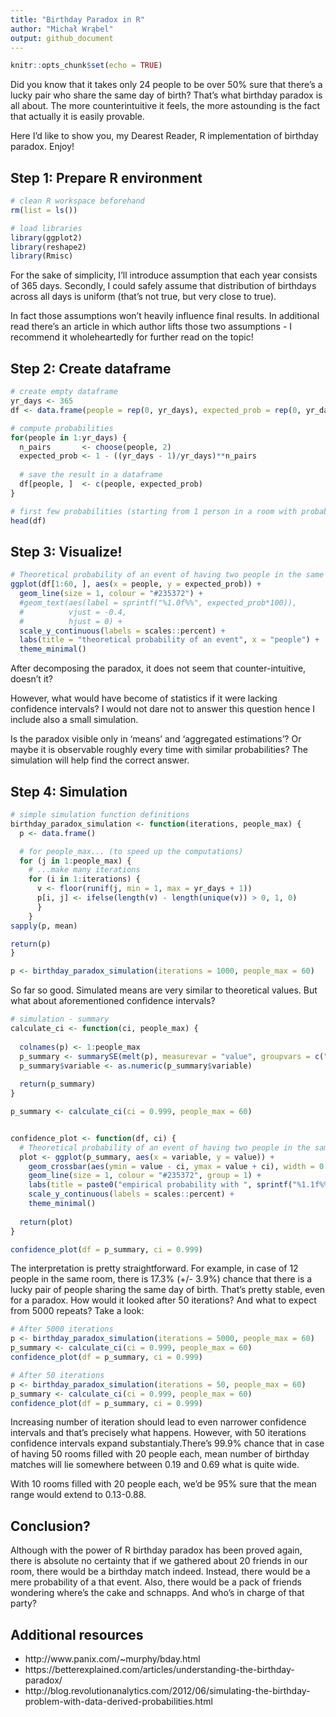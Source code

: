 ```yaml
---
title: "Birthday Paradox in R"
author: "Michał Wrąbel"
output: github_document
---
```


```r
knitr::opts_chunk$set(echo = TRUE)
```

Did you know that it takes only 24 people to be over 50% sure that there's a lucky pair who share the same day of birth? That's what birthday paradox is all about. The more counterintuitive it feels, the more astounding is the fact that actually it is easily provable.

Here I'd like to show you, my Dearest Reader, R implementation of birthday paradox. Enjoy!

## Step 1: Prepare R environment
```r
# clean R workspace beforehand
rm(list = ls())

# load libraries
library(ggplot2)
library(reshape2)
library(Rmisc)
```

For the sake of simplicity, I'll introduce assumption that each year consists of 365 days. Secondly, I could safely assume that distribution of birthdays across all days is uniform (that's not true, but very close to true).

In fact those assumptions won't heavily influence final results. In additional read there's an article in which author lifts those two assumptions - I recommend it wholeheartedly for further read on the topic!


## Step 2: Create dataframe
```r
# create empty dataframe
yr_days <- 365
df <- data.frame(people = rep(0, yr_days), expected_prob = rep(0, yr_days))

# compute probabilities
for(people in 1:yr_days) {
  n_pairs       <- choose(people, 2)
  expected_prob <- 1 - ((yr_days - 1)/yr_days)**n_pairs
  
  # save the result in a dataframe
  df[people, ]  <- c(people, expected_prob)
}

# first few probabilities (starting from 1 person in a room with probability equal 0.00)
head(df)
```

## Step 3: Visualize!
```r
# Theoretical probability of an event of having two people in the same room sharing same date of birth
ggplot(df[1:60, ], aes(x = people, y = expected_prob)) +
  geom_line(size = 1, colour = "#235372") +
  #geom_text(aes(label = sprintf("%1.0f%%", expected_prob*100)),
  #          vjust = -0.4,
  #          hjust = 0) +
  scale_y_continuous(labels = scales::percent) +
  labs(title = "theoretical probability of an event", x = "people") +
  theme_minimal()
```

After decomposing the paradox, it does not seem that counter-intuitive, doesn't it?

However, what would have become of statistics if it were lacking confidence intervals? I would not dare not to answer this question hence I include also a small simulation. 

Is the paradox visible only in 'means' and 'aggregated estimations'? Or maybe it is observable roughly every time with similar probabilities? The simulation will help find the correct answer.


## Step 4: Simulation
```r
# simple simulation function definitions
birthday_paradox_simulation <- function(iterations, people_max) {
  p <- data.frame()

  # for people_max... (to speed up the computations)
  for (j in 1:people_max) {
    # ...make many iterations 
    for (i in 1:iterations) {
      v <- floor(runif(j, min = 1, max = yr_days + 1))
      p[i, j] <- ifelse(length(v) - length(unique(v)) > 0, 1, 0)
      }
    }
sapply(p, mean)

return(p)
}

p <- birthday_paradox_simulation(iterations = 1000, people_max = 60)
```
So far so good. Simulated means are very similar to theoretical values. But what about aforementioned confidence intervals?

```r
# simulation - summary
calculate_ci <- function(ci, people_max) {
  
  colnames(p) <- 1:people_max
  p_summary <- summarySE(melt(p), measurevar = "value", groupvars = c("variable"), conf.interval = ci)
  p_summary$variable <- as.numeric(p_summary$variable)
  
  return(p_summary)
}

p_summary <- calculate_ci(ci = 0.999, people_max = 60)


confidence_plot <- function(df, ci) {
  # Theoretical probability of an event of having two people in the same room sharing same date of birth with confidence intervals
  plot <- ggplot(p_summary, aes(x = variable, y = value)) +
    geom_crossbar(aes(ymin = value - ci, ymax = value + ci), width = 0.75, fatten = 2.5, colour = "#459ad1") +
    geom_line(size = 1, colour = "#235372", group = 1) +
    labs(title = paste0("empirical probability with ", sprintf("%1.1f%%", ci * 100), " confidence intervals"), x = "people", y = "expected_prob") +
    scale_y_continuous(labels = scales::percent) +
    theme_minimal()
  
  return(plot)
}

confidence_plot(df = p_summary, ci = 0.999)
```

The interpretation is pretty straightforward. For example, in case of 12 people in the same room, there is 17.3% (+/- 3.9%) chance that there is a lucky pair of people sharing the same day of birth. That's pretty stable, even for a paradox. How would it looked after 50 iterations? And what to expect from 5000 repeats? Take a look:
```r
# After 5000 iterations
p <- birthday_paradox_simulation(iterations = 5000, people_max = 60)
p_summary <- calculate_ci(ci = 0.999, people_max = 60)
confidence_plot(df = p_summary, ci = 0.999)

# After 50 iterations
p <- birthday_paradox_simulation(iterations = 50, people_max = 60)
p_summary <- calculate_ci(ci = 0.999, people_max = 60)
confidence_plot(df = p_summary, ci = 0.999)
```

Increasing number of iteration should lead to even narrower confidence intervals and that's precisely what happens. However, with 50 iterations confidence intervals expand substantialy.There's 99.9% chance that in case of having 50 rooms filled with 20 people each, mean number of birthday matches will lie somewhere between 0.19 and 0.69 what is quite wide.

With 10 rooms filled with 20 people each, we'd be 95% sure that the mean range would extend to 0.13-0.88.

## Conclusion?
Although with the power of R birthday paradox has been proved again, there is absolute no certainty that if we gathered about 20 friends in our room, there would be a birthday match indeed. Instead, there would be a mere probability of a that event. Also, there would be a pack of friends wondering where's the cake and schnapps. And who's in charge of that party?


## Additional resources
+ http://www.panix.com/~murphy/bday.html
+ https://betterexplained.com/articles/understanding-the-birthday-paradox/
+ http://blog.revolutionanalytics.com/2012/06/simulating-the-birthday-problem-with-data-derived-probabilities.html
